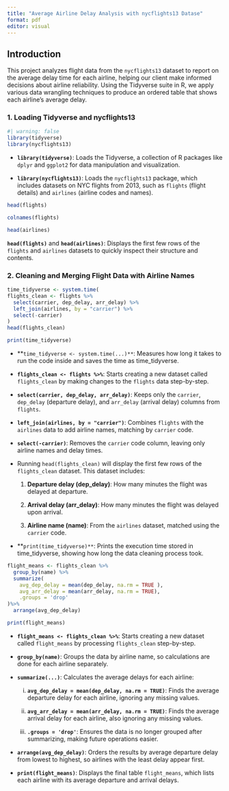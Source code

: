 ```yaml
---
title: "Average Airline Delay Analysis with nycflights13 Datase"
format: pdf
editor: visual
---
```


## Introduction

This project analyzes flight data from the `nycflights13` dataset to report on the average delay time for each airline, helping our client make informed decisions about airline reliability. Using the Tidyverse suite in R, we apply various data wrangling techniques to produce an ordered table that shows each airline’s average delay.

### 1. Loading Tidyverse and nycflights13

```r
#| warning: false
library(tidyverse)
library(nycflights13)
```

-   **`library(tidyverse)`**: Loads the Tidyverse, a collection of R packages like `dplyr` and `ggplot2` for data manipulation and visualization.

-   **`library(nycflights13)`**: Loads the `nycflights13` package, which includes datasets on NYC flights from 2013, such as `flights` (flight details) and `airlines` (airline codes and names).

```r
head(flights)

```

```r
colnames(flights)

```

```r
head(airlines)
```

**`head(flights)`** and **`head(airlines)`**: Displays the first few rows of the `flights` and `airlines` datasets to quickly inspect their structure and contents.

### 2. Cleaning and Merging Flight Data with Airline Names

```r
time_tidyverse <- system.time(
flights_clean <- flights %>%
  select(carrier, dep_delay, arr_delay) %>%
  left_join(airlines, by = "carrier") %>%
  select(-carrier)
)
head(flights_clean)
```
```r
print(time_tidyverse)
```

-   **`time_tidyverse <- system.time(...)**`: Measures how long it takes to run the code inside and saves the time as time_tidyverse.

-   **`flights_clean <- flights %>%`**: Starts creating a new dataset called `flights_clean` by making changes to the `flights` data step-by-step.

-   **`select(carrier, dep_delay, arr_delay)`**: Keeps only the `carrier`, `dep_delay` (departure delay), and `arr_delay` (arrival delay) columns from `flights`.

-   **`left_join(airlines, by = "carrier")`**: Combines `flights` with the `airlines` data to add airline names, matching by `carrier` code.

-   **`select(-carrier)`**: Removes the `carrier` code column, leaving only airline names and delay times.

-   Running `head(flights_clean)` will display the first few rows of the `flights_clean` dataset. This dataset includes:

    1.  **Departure delay (dep_delay)**: How many minutes the flight was delayed at departure.

    2.  **Arrival delay (arr_delay)**: How many minutes the flight was delayed upon arrival.

    3.  **Airline name (name)**: From the `airlines` dataset, matched using the `carrier` code.

-   **`print(time_tidyverse)**`: Prints the execution time stored in time_tidyverse, showing how long the data cleaning process took.


```r
flight_means <- flights_clean %>%
  group_by(name) %>%
  summarize(
    avg_dep_delay = mean(dep_delay, na.rm = TRUE ),
    avg_arr_delay = mean(arr_delay, na.rm = TRUE),
    .groups = 'drop'
)%>%
  arrange(avg_dep_delay)

print(flight_means)
```

-   **`flight_means <- flights_clean %>%`**: Starts creating a new dataset called `flight_means` by processing `flights_clean` step-by-step.

-   **`group_by(name)`**: Groups the data by airline name, so calculations are done for each airline separately.

-   **`summarize(...)`**: Calculates the average delays for each airline:

    i)  **`avg_dep_delay = mean(dep_delay, na.rm = TRUE)`**: Finds the average departure delay for each airline, ignoring any missing values.

    ii) **`avg_arr_delay = mean(arr_delay, na.rm = TRUE)`**: Finds the average arrival delay for each airline, also ignoring any missing values.

    iii) **`.groups = 'drop'`**: Ensures the data is no longer grouped after summarizing, making future operations easier.

-   **`arrange(avg_dep_delay)`**: Orders the results by average departure delay from lowest to highest, so airlines with the least delay appear first.

-   **`print(flight_means)`**: Displays the final table `flight_means`, which lists each airline with its average departure and arrival delays.


